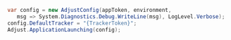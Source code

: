```c#
var config = new AdjustConfig(appToken, environment,
   msg => System.Diagnostics.Debug.WriteLine(msg), LogLevel.Verbose);
config.DefaultTracker = "{TrackerToken}";
Adjust.ApplicationLaunching(config);
```
